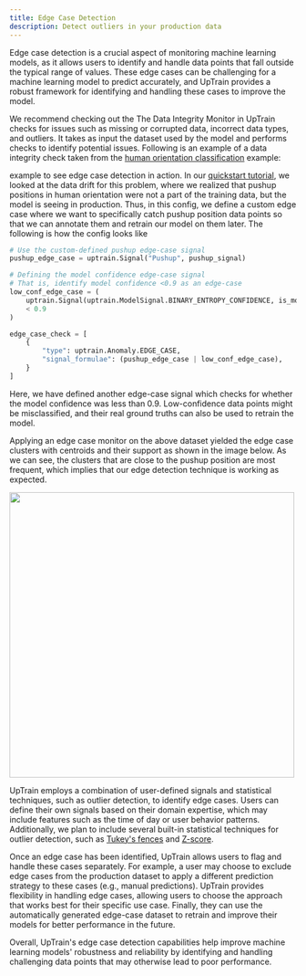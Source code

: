 ```yaml
---
title: Edge Case Detection
description: Detect outliers in your production data 
---
```


Edge case detection is a crucial aspect of monitoring machine learning models, as it allows users to identify and handle data points that fall outside the typical range of values. These edge cases can be challenging for a machine learning model to predict accurately, and UpTrain provides a robust framework for identifying and handling these cases to improve the model.

We recommend checking out the The Data Integrity Monitor in UpTrain checks for issues such as missing or corrupted data, incorrect data types, and outliers. It takes as input the dataset used by the model and performs checks to identify potential issues. Following is an example of a data integrity check taken from the [human orientation classification](https://github.com/uptrain-ai/uptrain/blob/main/examples/human_orientation_classification/run.ipynb) example:

example to see edge case detection in action. In our [quickstart tutorial](#TODO), we looked at the data drift for this problem, where we realized that pushup positions in human orientation were not a part of the training data, but the model is seeing in production. Thus, in this config, we define a custom edge case where we want to specifically catch pushup position data points so that we can annotate them and retrain our model on them later. The following is how the config looks like

```python
# Use the custom-defined pushup edge-case signal
pushup_edge_case = uptrain.Signal("Pushup", pushup_signal)

# Defining the model confidence edge-case signal
# That is, identify model confidence <0.9 as an edge-case
low_conf_edge_case = (
    uptrain.Signal(uptrain.ModelSignal.BINARY_ENTROPY_CONFIDENCE, is_model_signal=True)
    < 0.9
)

edge_case_check = [
    {
        "type": uptrain.Anomaly.EDGE_CASE,
        "signal_formulae": (pushup_edge_case | low_conf_edge_case),
    }
]
```

Here, we have defined another edge-case signal which checks for whether the model confidence was less than 0.9. Low-confidence data points might be misclassified, and their real ground truths can also be used to retrain the model.

Applying an edge case monitor on the above dataset yielded the edge case clusters with centroids and their support as shown in the image below. As we can see, the clusters that are close to the pushup position are most frequent, which implies that our edge detection technique is working as expected.

<Frame caption="Edge cases clusters selected by the framework. Pushup orientations are most prominent.">
  <img width="500" src="/images/edge-case-clusters.png"/>
</Frame>

UpTrain employs a combination of user-defined signals and statistical techniques, such as outlier detection, to identify edge cases. Users can define their own signals based on their domain expertise, which may include features such as the time of day or user behavior patterns. Additionally, we plan to include several built-in statistical techniques for outlier detection, such as [Tukey's fences](https://github.com/uptrain-ai/uptrain/issues/100) and [Z-score](https://github.com/uptrain-ai/uptrain/issues/101).

Once an edge case has been identified, UpTrain allows users to flag and handle these cases separately. For example, a user may choose to exclude edge cases from the production dataset to apply a different prediction strategy to these cases (e.g., manual predictions). UpTrain provides flexibility in handling edge cases, allowing users to choose the approach that works best for their specific use case. Finally, they can use the automatically generated edge-case dataset to retrain and improve their models for better performance in the future.

Overall, UpTrain's edge case detection capabilities help improve machine learning models' robustness and reliability by identifying and handling challenging data points that may otherwise lead to poor performance.  
